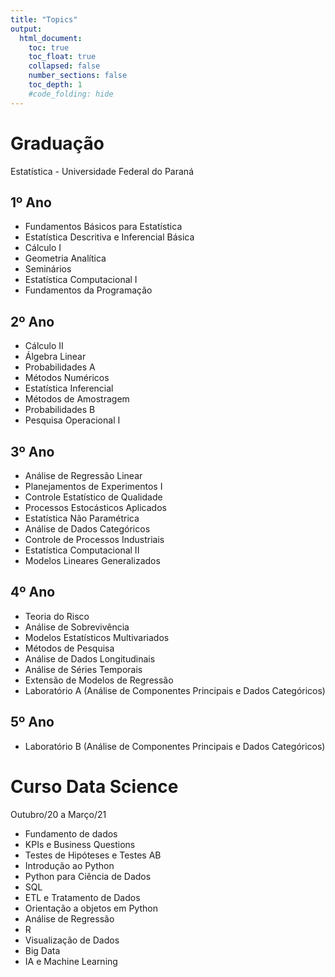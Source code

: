 ```yaml
---
title: "Topics"
output:
  html_document:
    toc: true
    toc_float: true
    collapsed: false
    number_sections: false
    toc_depth: 1
    #code_folding: hide
---
```



# Graduação 

Estatística - Universidade Federal do Paraná

## 1º Ano

- Fundamentos Básicos para Estatística
- Estatística Descritiva e Inferencial Básica
- Cálculo I
- Geometria Analítica
- Seminários
- Estatística Computacional I
- Fundamentos da Programação



## 2º Ano

- Cálculo II
- Álgebra Linear
- Probabilidades A
- Métodos Numéricos
- Estatística Inferencial
- Métodos de Amostragem
- Probabilidades B
- Pesquisa Operacional I

## 3º Ano

- Análise de Regressão Linear
- Planejamentos de Experimentos I
- Controle Estatístico de Qualidade
- Processos Estocásticos Aplicados
- Estatística Não Paramétrica 
- Análise de Dados Categóricos 
- Controle de Processos Industriais 
- Estatística Computacional II
- Modelos Lineares Generalizados 


## 4º Ano

- Teoria do Risco
- Análise de Sobrevivência 
- Modelos Estatísticos Multivariados 
- Métodos de Pesquisa
- Análise de Dados Longitudinais 
- Análise de Séries Temporais
- Extensão de Modelos de Regressão
- Laboratório A (Análise de Componentes Principais e Dados Categóricos)

## 5º Ano

- Laboratório B (Análise de Componentes Principais e Dados Categóricos)

# Curso Data Science 

Outubro/20 a Março/21

- Fundamento de dados
- KPIs e Business Questions
- Testes de Hipóteses e Testes AB
- Introdução ao Python
- Python para Ciência de Dados
- SQL
- ETL e Tratamento de Dados
- Orientação a objetos em Python
- Análise de Regressão
- R
- Visualização de Dados 
- Big Data
- IA e Machine Learning

